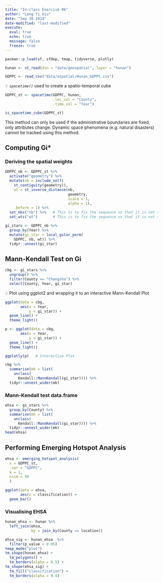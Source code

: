 ```yaml
---
title: "In-class Exercise 06"
author: "Leng Yi Xiu"
date: "Sep 30 2024"
date-modified: "last-modified"
execute: 
  eval: true
  echo: true
  message: false
  freeze: true
---
```


```r
pacman::p_load(sf, sfdep, tmap, tidyverse, plotly)
```

```r
hunan <- st_read(dsn = "data/geospatial", layer = "hunan")
```

```r
GDPPC <- read_csv("data/aspatial/Hunan_GDPPC.csv")
```

💡 *`spacetime()`* used to create a spatio-temporal cube

```r
GDPPC_st <- spacetime(GDPPC, hunan,
                      .loc_col = "County",
                      .time_col = "Year")
```

```r
is_spacetime_cube(GDPPC_st)
```

::: {.callout-important appearance="simple"}
This method can only be used if the administrative boundaries are fixed, only attributes change. Dynamic space phenomena (e.g. natural disasters) cannot be tracked using this method.
:::

## Computing Gi\*

### Deriving the spatial weights

```r
GDPPC_nb <- GDPPC_st %>%
  activate("geometry") %>%
  mutate(nb = include_self(
    st_contiguity(geometry)),
    wt = st_inverse_distance(nb,
                             geometry,
                             scale = 1,
                             alpha = 1),
    .before = 1) %>%
  set_nbs("nb") %>%   # This is to fix the sequence so that it is not sorted
  set_wts("wt")       # This is to fix the sequence so that it is not sorted
```

```r
gi_stars <- GDPPC_nb %>%
  group_by(Year) %>%
  mutate(gi_star = local_gstar_perm(
    GDPPC, nb, wt)) %>%
  tidyr::unnest(gi_star)
```

## Mann-Kendall Test on Gi

```r
cbg <- gi_stars %>%
  ungroup() %>%
  filter(County == "Changsha") %>%
  select(County, Year, gi_star)
```

💡 Plot using ggplot2 and wrapping it to an interactive Mann-Kendall Plot

```r
ggplot(data = cbg,
       aes(x = Year,
           y = gi_star)) + 
  geom_line() +
  theme_light()
```

```r
p <- ggplot(data = cbg,
       aes(x = Year,
           y = gi_star)) + 
  geom_line() +
  theme_light()

ggplotly(p)   # Interactive Plot
```

```r
cbg %>%
  summarise(mk = list(
    unclass(
      Kendall::MannKendall(gi_star)))) %>%
  tidyr::unnest_wider(mk)
```

### Mann-Kendall test data.frame

```r
ehsa <- gi_stars %>%
  group_by(County) %>%
  summarise(mk = list(
    unclass(
      Kendall::MannKendall(gi_star)))) %>%
  tidyr::unnest_wider(mk)
head(ehsa)
```

## Performing Emerging Hotspot Analysis

```r
ehsa <- emerging_hotspot_analysis(
  x = GDPPC_st,
  .var = "GDPPC",
  k = 1,
  nsim = 99
  )
```

```r
ggplot(data = ehsa,
       aes(x = classification)) +
  geom_bar()
```

### Visualising EHSA

```r
hunan_ehsa <- hunan %>%
  left_join(ehsa,
            by = join_by(County == location))
```

```r
ehsa_sig <- hunan_ehsa  %>%
  filter(p_value < 0.05)
tmap_mode("plot")
tm_shape(hunan_ehsa) +
  tm_polygons() +
  tm_borders(alpha = 0.5) +
tm_shape(ehsa_sig) +
  tm_fill("classification") + 
  tm_borders(alpha = 0.4)
```
